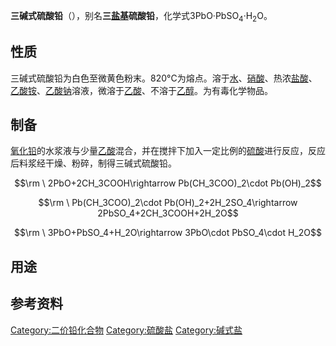 {{expand|time=2010-01-16T20:20:53+00:00}}
{{chemref|time=2010-01-16T20:20:53+00:00}}
{{Chembox
| Name = 
| NameEn = Tetralead trioxide sulfate<br>Tribasic lead sulfate
| ImageFile = 
|  ImageSize = 
|  ImageAlt = 
| IUPACName = 
| IUPACNameZh = 
| OtherNames = 三碱式硫酸铅
| Section1 = {{Chembox Identifiers
|   CASNo1 = 12202-17-4
|   CASNo1_Ref = {{cascite|correct|CAS}}
|   CASNo2 = 11083-39-9
|   CASNo2_Ref = 一水合物
|   PubChem = 
|   SMILES =  }}
| Section2 = {{Chembox Properties
|   Formula = Pb<sub>4</sub>O<sub>3</sub>SO<sub>4</sub>
|   MolarMass = 972.86
|   Appearance = 
|   Density = 
|   MeltingPt = 
|   BoilingPt = 
|   Solubility =  }}
| Section3 = {{Chembox Hazards
|   MainHazards = 
|   FlashPt = 
|   Autoignition =  }}
}}

'''三碱式硫酸铅'''（{{lang|en|Tribasic lead sulfate}}），别名'''三[[盐基|盐基]]硫酸铅'''，化学式3PbO·PbSO<sub>4</sub>·H<sub>2</sub>O。

==性质==
三碱式硫酸铅为白色至微黄色粉末。820°C为熔点。溶于[[水|水]]、[[硝酸|硝酸]]、热浓[[盐酸|盐酸]]、[[乙酸铵|乙酸铵]]、[[乙酸钠|乙酸钠]]溶液，微溶于[[乙酸|乙酸]]、不溶于[[乙醇|乙醇]]。为有毒化学物品。

==制备==
[[氧化铅|氧化铅]]的水浆液与少量[[乙酸|乙酸]]混合，并在搅拌下加入一定比例的[[硫酸|硫酸]]进行反应，反应后料浆经干燥、粉碎，制得三碱式硫酸铅。
:<math>\rm \ 2PbO+2CH_3COOH\rightarrow Pb(CH_3COO)_2\cdot Pb(OH)_2</math>
:<math>\rm \ Pb(CH_3COO)_2\cdot Pb(OH)_2+2H_2SO_4\rightarrow 2PbSO_4+2CH_3COOH+2H_2O</math>
:<math>\rm \ 3PbO+PbSO_4+H_2O\rightarrow 3PbO\cdot PbSO_4\cdot H_2O</math>

==用途==

==参考资料==
{{reflist}}

[[Category:二价铅化合物|Category:二价铅化合物]]
[[Category:硫酸盐|Category:硫酸盐]]
[[Category:碱式盐|Category:碱式盐]]